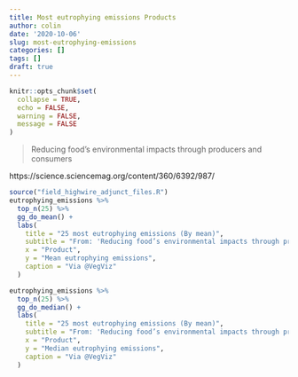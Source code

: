 ```yaml
---
title: Most eutrophying emissions Products
author: colin
date: '2020-10-06'
slug: most-eutrophying-emissions
categories: []
tags: []
draft: true
---
```


```r
knitr::opts_chunk$set(
  collapse = TRUE, 
  echo = FALSE, 
  warning = FALSE, 
  message = FALSE
)

```

> Reducing food’s environmental impacts through producers and consumers

https://science.sciencemag.org/content/360/6392/987/

```r
source("field_highwire_adjunct_files.R")
eutrophying_emissions %>% 
  top_n(25) %>%
  gg_do_mean() +
  labs(
    title = "25 most eutrophying emissions (By mean)", 
    subtitle = "From: 'Reducing food’s environmental impacts through producers and consumers'\nhttps://science.sciencemag.org/content/360/6392/987/",
    x = "Product", 
    y = "Mean eutrophying emissions", 
    caption = "Via @VegViz"
  )
```

```r
eutrophying_emissions %>% 
  top_n(25) %>%
  gg_do_median() +
  labs(
    title = "25 most eutrophying emissions (By mean)", 
    subtitle = "From: 'Reducing food’s environmental impacts through producers and consumers'\nhttps://science.sciencemag.org/content/360/6392/987/",
    x = "Product", 
    y = "Median eutrophying emissions", 
    caption = "Via @VegViz"
  )
```
